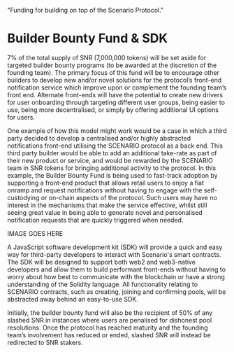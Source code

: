   "Funding for building on top of the Scenario Protocol."

# Builder Bounty Fund & SDK

7% of the total supply of SNR (7,000,000 tokens) will be set aside for targeted builder bounty programs (to be awarded at the discretion of the founding team). The primary focus of this fund will be to encourage other builders to develop new and/or novel solutions for the protocol’s front-end notification service which improve upon or complement the founding team’s front end. Alternate front-ends will have the potential to create new drivers for user onboarding through targeting different user groups, being easier to use, being more decentralised, or simply by offering additional UI options for users. 

One example of how this model might work would be a case in which a third party decided to develop a centralised and/or highly abstracted notifications front-end utilising the SCENARIO protocol as a back end. This third party builder would be able to add an additional take-rate as part of their new product or service, and would be rewarded by the SCENARIO team in SNR tokens for bringing additional activity to the protocol. In this example, the Builder Bounty Fund is being used to fast-track adoption by supporting a front-end product that allows retail users to enjoy a fiat onramp and request notifications without having to engage with the self-custodying or on-chain aspects of the protocol. Such users may have no interest in the mechanisms that make the service effective, whilst still seeing great value in being able to generate novel and personalised notification requests that are quickly triggered when needed.

IMAGE GOES HERE

A JavaScript software development kit (SDK) will provide a quick and easy way for third-party developers to interact with Scenario's smart contracts. The SDK will be designed to support both web2 and web3-native developers and allow them to build performant front-ends without having to worry about how best to communicate with the blockchain or have a strong understanding of the Solidity language. All functionality relating to SCENARIO contracts, such as creating, joining and confirming pools, will be abstracted away behind an easy-to-use SDK.

Initially, the builder bounty fund will also be the recipient of 50% of any slashed SNR in instances where users are penalised for dishonest pool resolutions. Once the protocol has reached maturity and the founding team’s involvement has reduced or ended, slashed SNR will instead be redirected to SNR stakers.

